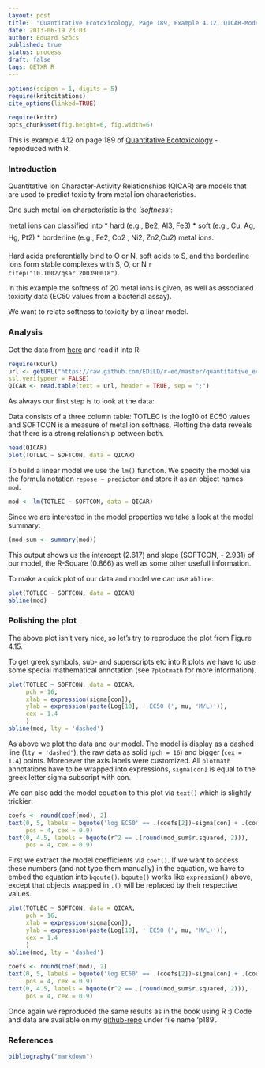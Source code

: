```yaml
---
layout: post
title:  "Quantitative Ecotoxicology, Page 189, Example 4.12, QICAR-Model"
date: 2013-06-19 23:03
author: Eduard Szöcs
published: true
status: process
draft: false
tags: QETXR R
---
```

```r
options(scipen = 1, digits = 5)
require(knitcitations)
cite_options(linked=TRUE)
```
```r
require(knitr)
opts_chunk$set(fig.height=6, fig.width=6)
```

This is example 4.12 on page 189 of [Quantitative Ecotoxicology](http://www.crcpress.com/product/isbn/9781439835647) - reproduced with R. 

### Introduction
Quantitative Ion Character-Activity Relationships (QICAR) are models that are used to predict toxicity from metal ion characteristics. 

One such metal ion characteristic is the *'softness'*: 

metal ions can classified into 
* hard (e.g., Be2, Al3, Fe3)
* soft (e.g., Cu, Ag, Hg, Pt2)
* borderline (e.g., Fe2, Co2 , Ni2, Zn2,Cu2) metal ions.

Hard acids preferentially bind to O or N, soft acids to S, and the borderline ions form stable complexes with S, O, or N `r citep("10.1002/qsar.200390018")`. 

In this example the softness of 20 metal ions is given, as well as associated toxicity data (EC50 values from a bacterial assay). 

We want to relate softness to toxicity by a linear model.


### Analysis

Get the data from [here](https://raw.github.com/EDiLD/r-ed/master/quantitative_ecotoxicology/data/p189.csv) and read it into R:

```r
require(RCurl)
url <- getURL("https://raw.github.com/EDiLD/r-ed/master/quantitative_ecotoxicology/data/p189.csv",
ssl.verifypeer = FALSE)
QICAR <- read.table(text = url, header = TRUE, sep = ";")
```

As always our first step is to look at the data:
 
Data consists of a three column table: TOTLEC is the log10 of EC50 values and SOFTCON is a measure of metal ion softness.
Plotting the data reveals that there is a strong relationship between both.

```r
head(QICAR)
plot(TOTLEC ~ SOFTCON, data = QICAR)
```

To build a linear model we use the `lm()` function.
We specify the model via the formula notation `repose ~ predictor` and store it as an object names `mod`.
```r
mod <- lm(TOTLEC ~ SOFTCON, data = QICAR)
```

Since we are interested in the model properties we take a look at the model summary:
```r
(mod_sum <- summary(mod))
```
This output shows us the intercept (2.617) and slope (SOFTCON, - 2.931) of our model, the R-Square (0.866) as well as some other usefull information.

To make a quick plot of our data and model we can use `abline`:
```r
plot(TOTLEC ~ SOFTCON, data = QICAR)
abline(mod)
```


### Polishing the plot

The above plot isn't very nice, so let's try to reproduce the plot from Figure 4.15.

To get greek symbols, sub- and superscripts etc into R plots we have to use some special mathematical annotation (see `?plotmath` for more information).


```r
plot(TOTLEC ~ SOFTCON, data = QICAR, 
     pch = 16, 
     xlab = expression(sigma[con]),
     ylab = expression(paste(Log[10], ' EC50 (', mu, 'M/L)')),
     cex = 1.4
     )
abline(mod, lty = 'dashed')
```
As above we plot the data and our model. The model is display as a dashed line (`lty = 'dashed'`), the raw data as solid (`pch = 16`) and bigger (`cex = 1.4`) points. 
Moreoever the axis labels were customized. All `plotmath` annotations have to be wrapped into expressions, `sigma[con]` is equal to the greek letter sigma subscript with con.

We can also add the model equation to this plot via `text()` which is slightly trickier:

```r
coefs <- round(coef(mod), 2)
text(0, 5, labels = bquote('log EC50' == .(coefs[2])~sigma[con] + .(coefs[1])), 
     pos = 4, cex = 0.9)
text(0, 4.5, labels = bquote(r^2 == .(round(mod_sum$r.squared, 2))), 
     pos = 4, cex = 0.9)
```
First we extract the model coefficients via `coef()`. 
If we want to access these numbers (and not type them manually) in the equation, we have to embed the equation into `bqoute()`. `bqoute()` works like `expression()` above, except that  objects wrapped in `.()` will be replaced by their respective values.


```r
plot(TOTLEC ~ SOFTCON, data = QICAR, 
     pch = 16, 
     xlab = expression(sigma[con]),
     ylab = expression(paste(Log[10], ' EC50 (', mu, 'M/L)')),
     cex = 1.4
     )
abline(mod, lty = 'dashed')

coefs <- round(coef(mod), 2)
text(0, 5, labels = bquote('log EC50' == .(coefs[2])~sigma[con] + .(coefs[1])), 
     pos = 4, cex = 0.9)
text(0, 4.5, labels = bquote(r^2 == .(round(mod_sum$r.squared, 2))), 
     pos = 4, cex = 0.9)
```

Once again we reproduced the same results as in the book using R :)
Code and data are available on my [github-repo](https://github.com/EDiLD/r-ed/tree/master/quantitative_ecotoxicology) under file name 'p189'.

### References

```r
bibliography("markdown")
```
